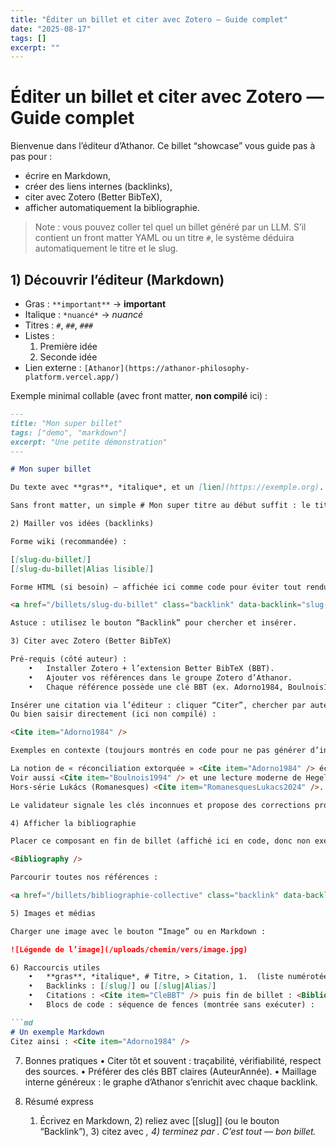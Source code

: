 ```yaml
---
title: "Éditer un billet et citer avec Zotero — Guide complet"
date: "2025-08-17"
tags: []
excerpt: ""
---
```


# Éditer un billet et citer avec Zotero — Guide complet

Bienvenue dans l’éditeur d’Athanor. Ce billet “showcase” vous guide pas à pas pour :
- écrire en Markdown,
- créer des liens internes (backlinks),
- citer avec Zotero (Better BibTeX),
- afficher automatiquement la bibliographie.

> Note : vous pouvez coller tel quel un billet généré par un LLM. S’il contient un front matter YAML ou un titre `#`, le système déduira automatiquement le titre et le slug.

## 1) Découvrir l’éditeur (Markdown)

- Gras : `**important**` → **important**  
- Italique : `*nuancé*` → *nuancé*  
- Titres : `#`, `##`, `###`  
- Listes :
  1. Première idée
  2. Seconde idée
- Lien externe : `[Athanor](https://athanor-philosophy-platform.vercel.app/)`

Exemple minimal collable (avec front matter, **non compilé** ici) :
```md
---
title: "Mon super billet"
tags: ["demo", "markdown"]
excerpt: "Une petite démonstration"
---

# Mon super billet

Du texte avec **gras**, *italique*, et un [lien](https://exemple.org).

Sans front matter, un simple # Mon super titre au début suffit : le titre et le slug seront inférés.

2) Mailler vos idées (backlinks)

Forme wiki (recommandée) :

[[slug-du-billet]]
[[slug-du-billet|Alias lisible]]

Forme HTML (si besoin) — affichée ici comme code pour éviter tout rendu :

<a href="/billets/slug-du-billet" class="backlink" data-backlink="slug-du-billet">Alias lisible</a>

Astuce : utilisez le bouton “Backlink” pour chercher et insérer.

3) Citer avec Zotero (Better BibTeX)

Pré-requis (côté auteur) :
	•	Installer Zotero + l’extension Better BibTeX (BBT).
	•	Ajouter vos références dans le groupe Zotero d’Athanor.
	•	Chaque référence possède une clé BBT (ex. Adorno1984, Boulnois1994, Brandom2019).

Insérer une citation via l’éditeur : cliquer “Citer”, chercher par auteur/titre/année/clé, insérer.
Ou bien saisir directement (ici non compilé) :

<Cite item="Adorno1984" />

Exemples en contexte (toujours montrés en code pour ne pas générer d’indice) :

La notion de « réconciliation extorquée » <Cite item="Adorno1984" /> éclaire le propos.
Voir aussi <Cite item="Boulnois1994" /> et une lecture moderne de Hegel <Cite item="Brandom2019" />.
Hors-série Lukács (Romanesques) <Cite item="RomanesquesLukacs2024" />.

Le validateur signale les clés inconnues et propose des corrections proches. L’éditeur affiche aussi la clé BBT pour vérification.

4) Afficher la bibliographie

Placer ce composant en fin de billet (affiché ici en code, donc non exécuté) :

<Bibliography />

Parcourir toutes nos références :

<a href="/billets/bibliographie-collective" class="backlink" data-backlink="bibliographie-collective">Index bibliographique</a>

5) Images et médias

Charger une image avec le bouton “Image” ou en Markdown :

![Légende de l’image](/uploads/chemin/vers/image.jpg)

6) Raccourcis utiles
	•	**gras**, *italique*, # Titre, > Citation, 1.  (liste numérotée)
	•	Backlinks : [[slug]] ou [[slug|Alias]]
	•	Citations : <Cite item="CleBBT" /> puis fin de billet : <Bibliography />
	•	Blocs de code : séquence de fences (montrée sans exécuter) :

```md
# Un exemple Markdown
Citez ainsi : <Cite item="Adorno1984" />
```

7) Bonnes pratiques
	•	Citer tôt et souvent : traçabilité, vérifiabilité, respect des sources.
	•	Préférer des clés BBT claires (AuteurAnnée).
	•	Maillage interne généreux : le graphe d’Athanor s’enrichit avec chaque backlink.

8) Résumé express
	1.	Écrivez en Markdown, 2) reliez avec [[slug]] (ou le bouton “Backlink”), 3) citez avec <Cite item="Block1978" />, 4) terminez par <Bibliography />.
C’est tout — bon billet.